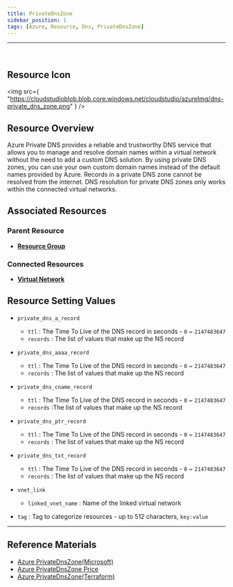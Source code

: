 ```yaml
---
title: PrivateDnsZone
sidebar_position: 1
tags: [Azure, Resource, Dns, PrivateDnsZone]
---
```


<hr />
<br />

## Resource Icon

<img
    src={
        "https://cloudstudioblob.blob.core.windows.net/cloudstudio/azureImg/dns-private_dns_zone.png"
    }
/>

## Resource Overview

Azure Private DNS provides a reliable and trustworthy DNS service that allows you to manage and resolve domain names within a virtual network without the need to add a custom DNS solution. 
By using private DNS zones, you can use your own custom domain names instead of the default names provided by Azure. Records in a private DNS zone cannot be resolved from the internet. 
DNS resolution for private DNS zones only works within the connected virtual networks.

## Associated Resources

### Parent Resource

-   [**Resource Group**](https://docs.cstudio.app/en/docs/resource/azure/Base/ResourceGroup)

### Connected Resources

-   [**Virtual Network**](https://docs.cstudio.app/en/docs/resource/azure/Network/VirtualNetwork)

## Resource Setting Values

-   `private_dns_a_record`

    -   `ttl` : The Time To Live of the DNS record in seconds - `0` ~ `2147483647`
    -   `records` : The list of values that make up the NS record

-   `private_dns_aaaa_record`

    -   `ttl` : The Time To Live of the DNS record in seconds - `0` ~ `2147483647`
    -   `records` : The list of values that make up the NS record

-   `private_dns_cname_record`

    -   `ttl` : The Time To Live of the DNS record in seconds - `0` ~ `2147483647`
    -   `records` :The list of values that make up the NS record

-   `private_dns_ptr_record`

    -   `ttl` : The Time To Live of the DNS record in seconds - `0` ~ `2147483647`
    -   `records` : The list of values that make up the NS record

-   `private_dns_txt_record`

    -   `ttl` : The Time To Live of the DNS record in seconds - `0` ~ `2147483647`
    -   `records` : The list of values that make up the NS record

-   `vnet_link`

    -   `linked_vnet_name` : Name of the linked virtual network

-   `tag` : Tag to categorize resources - up to 512 characters, `key:value`
---

## Reference Materials

-   [Azure PrivateDnsZone(Microsoft)](https://learn.microsoft.com/ko-kr/azure/dns/private-dns-overview)
-   [Azure PrivateDnsZone Price](https://azure.microsoft.com/en-us/pricing/details/dns/)
-   [Azure PrivateDnsZone(Terraform)](https://registry.terraform.io/providers/hashicorp/azurerm/latest/docs/resources/private_dns_zone)
